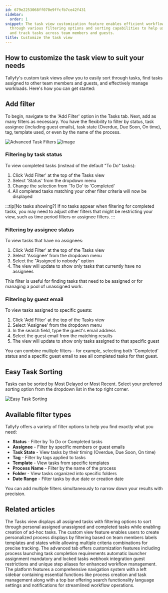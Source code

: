 ```yaml
---
id: 679e2253068ff070e9ffcfb7ce42f431
sidebar:
  order: 1
snippet: The task view customization feature enables efficient workflow management
  through various filtering options and sorting capabilities to help users organize
  and track tasks across team members and guests.
title: Customize the task view
---
```


## How to customize the task view to suit your needs

Tallyfy's custom task views allow you to easily sort through tasks, find tasks assigned to other team members and guests, and effectively manage workloads. Here's how you can get started:

## Add filter

To begin, navigate to the 'Add Filter' option in the Tasks tab. Next, add as many filters as necessary. You have the flexibility to filter by status, task assignee (including guest emails), task state (Overdue, Due Soon, On time), tag, template used, or even by the name of the process.

![Advanced Task Filters](https://screenshots.tallyfy.com/tallyfy%2Fpro%2Fdesktop-light-filter-task.png)
![Image](https://screenshots.tallyfy.com/tallyfy%2Fpro%2Fdesktop-light-add-filter-to-task.png)

### Filtering by task status

To view completed tasks (instead of the default "To Do" tasks):
1. Click 'Add Filter' at the top of the Tasks view
2. Select 'Status' from the dropdown menu
3. Change the selection from 'To Do' to 'Completed'
4. All completed tasks matching your other filter criteria will now be displayed

:::tip[No tasks showing?]
If no tasks appear when filtering for completed tasks, you may need to adjust other filters that might be restricting your view, such as time period filters or assignee filters.
:::

### Filtering by assignee status

To view tasks that have no assignees:
1. Click 'Add Filter' at the top of the Tasks view
2. Select 'Assignee' from the dropdown menu
3. Select the "Assigned to nobody" option
4. The view will update to show only tasks that currently have no assignees

This filter is useful for finding tasks that need to be assigned or for managing a pool of unassigned work.

### Filtering by guest email

To view tasks assigned to specific guests:
1. Click 'Add Filter' at the top of the Tasks view
2. Select 'Assignee' from the dropdown menu
3. In the search field, type the guest's email address
4. Select the guest email from the matching results
5. The view will update to show only tasks assigned to that specific guest

You can combine multiple filters - for example, selecting both 'Completed' status and a specific guest email to see all completed tasks for that guest.

## Easy Task Sorting

Tasks can be sorted by Most Delayed or Most Recent. Select your preferred sorting option from the dropdown list in the top right corner.

![Easy Task Sorting](https://screenshots.tallyfy.com/tallyfy%2Fpro%2Fdesktop-light-sort-tasks.png)

## Available filter types

Tallyfy offers a variety of filter options to help you find exactly what you need:

- **Status** - Filter by To Do or Completed tasks
- **Assignee** - Filter by specific members or guest emails
- **Task State** - View tasks by their timing (Overdue, Due Soon, On time)
- **Tag** - Filter by tags applied to tasks
- **Template** - View tasks from specific templates
- **Process Name** - Filter by the name of the process
- **Folder** - View tasks organized into specific folders
- **Date Range** - Filter tasks by due date or creation date

You can add multiple filters simultaneously to narrow down your results with precision.


## Related articles
<CardGrid>
<LinkTitleCard header="<b>Tracking And Tasks > Tasks view</b>" href="/products/pro/tracking-and-tasks/tasks-view/" > The Tasks view displays all assigned tasks with filtering options to sort through personal assigned unassigned and completed tasks while enabling creation of ad-hoc tasks. </LinkTitleCard>
<LinkTitleCard header="<b>Tracker View > Create custom views</b>" href="/products/pro/tracking-and-tasks/tracker-view/how-to-create-custom-views-in-tallyfy/" > The custom view feature enables users to create personalized process displays by filtering based on team members labels templates and states while allowing multiple criteria combinations for precise tracking. </LinkTitleCard>
<LinkTitleCard header="<b>Tasks > Advanced tab</b>" href="/products/pro/tracking-and-tasks/tasks/how-can-i-utilize-tallyfys-advanced-tab-features/" > The advanced tab offers customization features including process launching task completion requirements automatic launcher assignment mandatory and locked tasks webhook integration guest restrictions and unique step aliases for enhanced workflow management. </LinkTitleCard>
<LinkTitleCard header="<b>Tutorials > Navigate Tallyfy</b>" href="/products/pro/tutorials/navigate-tallyfy/" > The platform features a comprehensive navigation system with a left sidebar containing essential functions like process creation and task management along with a top bar offering search functionality language settings and notifications for streamlined workflow operations. </LinkTitleCard>
</CardGrid>